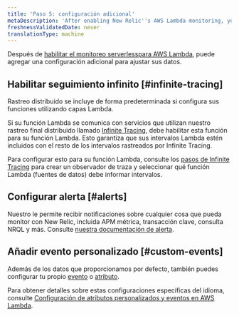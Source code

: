 ```yaml
---
title: 'Paso 5: configuración adicional'
metaDescription: 'After enabling New Relic''s AWS Lambda monitoring, you can set up alerts and custom events.'
freshnessValidatedDate: never
translationType: machine
---
```


Después de [habilitar el monitoreo serverlesspara AWS Lambda](/docs/serverless-function-monitoring/aws-lambda-monitoring/enable-lambda-monitoring/enable-aws-lambda-monitoring), puede agregar una configuración adicional para ajustar sus datos.

## Habilitar seguimiento infinito [#infinite-tracing]

Rastreo distribuido se incluye de forma predeterminada si configura sus funciones utilizando capas Lambda.

Si su función Lambda se comunica con servicios que utilizan nuestro rastreo final distribuido llamado [Infinite Tracing](/docs/distributed-tracing/infinite-tracing/introduction-infinite-tracing), debe habilitar esta función para su función Lambda. Esto garantiza que sus intervalos Lambda estén incluidos con el resto de los intervalos rastreados por Infinite Tracing.

Para configurar esto para su función Lambda, consulte los [pasos de Infinite Tracing](/docs/distributed-tracing/infinite-tracing/set-trace-observer) para crear un observador de traza y seleccionar qué función Lambda (fuentes de datos) debe informar intervalos.

## Configurar alerta [#alerts]

Nuestro <InlinePopover type="alerts"/>le permite recibir notificaciones sobre cualquier cosa que pueda monitor con New Relic, incluida APM métrica, transacción clave, consulta NRQL y más. Consulte [nuestra documentación de alerta](/docs/alerts-applied-intelligence/new-relic-alerts/learn-alerts/introduction-alerts/).

## Añadir evento personalizado [#custom-events]

Además de los datos que proporcionamos por defecto, también puedes configurar tu propio [evento](/docs/using-new-relic/welcome-new-relic/get-started/glossary#event) o [atributo](/docs/using-new-relic/welcome-new-relic/get-started/glossary#attribute).

Para obtener detalles sobre estas configuraciones específicas del idioma, consulte [Configuración de atributos personalizados y eventos en AWS Lambda](https://discuss.newrelic.com/t/configuring-custom-attributes-and-events-in-aws-lambda/96043).